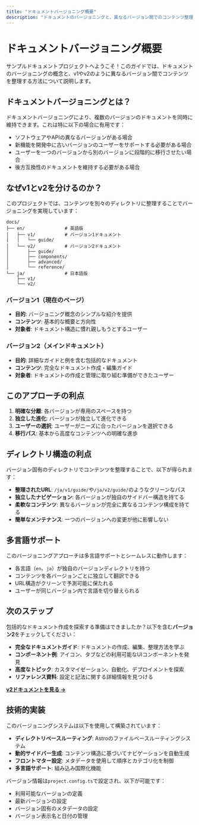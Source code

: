 ```yaml
---
title: "ドキュメントバージョニング概要"
description: "ドキュメントのバージョニングと、異なるバージョン間でのコンテンツ整理方法を学ぶ"
---
```


# ドキュメントバージョニング概要

サンプルドキュメントプロジェクトへようこそ！このガイドでは、ドキュメントのバージョニングの概念と、v1やv2のように異なるバージョン間でコンテンツを整理する方法について説明します。

## ドキュメントバージョニングとは？

ドキュメントバージョニングにより、複数のバージョンのドキュメントを同時に維持できます。これは特に以下の場合に有用です：

- ソフトウェアやAPIの異なるバージョンがある場合
- 新機能を開発中に古いバージョンのユーザーをサポートする必要がある場合
- ユーザーを一つのバージョンから別のバージョンに段階的に移行させたい場合
- 後方互換性のドキュメントを維持する必要がある場合

## なぜv1とv2を分けるのか？

このプロジェクトでは、コンテンツを別々のディレクトリに整理することでバージョニングを実現しています：

```
docs/
├── en/               # 英語版
│   ├── v1/           # バージョン1ドキュメント
│   │   └── guide/
│   └── v2/           # バージョン2ドキュメント
│       ├── guide/
│       ├── components/
│       ├── advanced/
│       └── reference/
└── ja/               # 日本語版
    ├── v1/
    └── v2/
```

### バージョン1（現在のページ）
- **目的**: バージョニング概念のシンプルな紹介を提供
- **コンテンツ**: 基本的な概要と方向性
- **対象者**: ドキュメント構造に慣れ親しもうとするユーザー

### バージョン2（メインドキュメント）
- **目的**: 詳細なガイドと例を含む包括的なドキュメント
- **コンテンツ**: 完全なドキュメント作成・編集ガイド
- **対象者**: ドキュメントの作成と管理に取り組む準備ができたユーザー

## このアプローチの利点

1. **明確な分離**: 各バージョンが専用のスペースを持つ
2. **独立した進化**: バージョンが独立して進化できる
3. **ユーザーの選択**: ユーザーがニーズに合ったバージョンを選択できる
4. **移行パス**: 基本から高度なコンテンツへの明確な進歩

## ディレクトリ構造の利点

バージョン固有のディレクトリでコンテンツを整理することで、以下が得られます：

- **整理されたURL**: `/ja/v1/guide/`や`/ja/v2/guide/`のようなクリーンなパス
- **独立したナビゲーション**: 各バージョンが独自のサイドバー構造を持てる
- **柔軟なコンテンツ**: 異なるバージョンが完全に異なるコンテンツ構成を持てる
- **簡単なメンテナンス**: 一つのバージョンへの変更が他に影響しない

## 多言語サポート

このバージョニングアプローチは多言語サポートとシームレスに動作します：

- 各言語（`en`、`ja`）が独自のバージョンディレクトリを持つ
- コンテンツを各バージョンごとに独立して翻訳できる
- URL構造がクリーンで予測可能に保たれる
- ユーザーが同じバージョン内で言語を切り替えられる

## 次のステップ

包括的なドキュメント作成を探索する準備はできましたか？以下を含む**バージョン2**をチェックしてください：

- **完全なドキュメントガイド**: ドキュメントの作成、編集、整理方法を学ぶ
- **コンポーネント例**: アイコン、タブなどの利用可能なUIコンポーネントを発見
- **高度なトピック**: カスタマイゼーション、自動化、デプロイメントを探索
- **リファレンス資料**: 設定と記法に関する詳細情報を見つける

[**v2ドキュメントを見る →**](/ja/v2/guide/getting-started)

## 技術的実装

このバージョニングシステムは以下を使用して構築されています：

- **ディレクトリベースルーティング**: Astroのファイルベースルーティングシステム
- **動的サイドバー生成**: コンテンツ構造に基づいてナビゲーションを自動生成
- **フロントマター設定**: メタデータを使用して順序とカテゴリ化を制御
- **多言語サポート**: 組み込み国際化機能

バージョン情報は`project.config.ts`で設定され、以下が可能です：
- 利用可能なバージョンの定義
- 最新バージョンの設定
- バージョン固有のメタデータの設定
- バージョン表示名と日付の管理